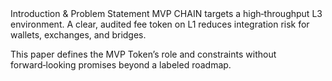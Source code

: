 <!-- markdownlint-disable MD041 -->


<Section>
  <AnimatedHeading as='h1'>Introduction & Problem Statement</AnimatedHeading>
  <Lead>
    MVP CHAIN targets a high‑throughput L3 environment. A clear, audited fee token on L1 reduces
    integration risk for wallets, exchanges, and bridges.
  </Lead>
  <p>
    This paper defines the MVP Token’s role and constraints without forward‑looking promises beyond
    a labeled roadmap.
  </p>
</Section>
